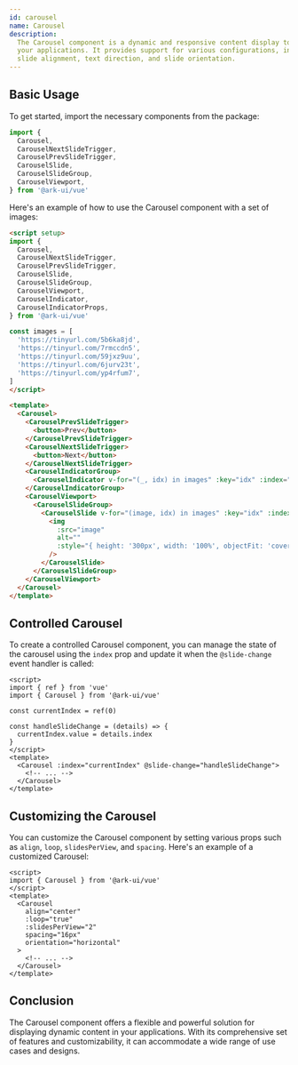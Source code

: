 ```yaml
---
id: carousel
name: Carousel
description:
  The Carousel component is a dynamic and responsive content display tool for
  your applications. It provides support for various configurations, including
  slide alignment, text direction, and slide orientation.
---
```


## Basic Usage

To get started, import the necessary components from the package:

```jsx
import {
  Carousel,
  CarouselNextSlideTrigger,
  CarouselPrevSlideTrigger,
  CarouselSlide,
  CarouselSlideGroup,
  CarouselViewport,
} from '@ark-ui/vue'
```

Here's an example of how to use the Carousel component with a set of images:

```html
<script setup>
import {
  Carousel,
  CarouselNextSlideTrigger,
  CarouselPrevSlideTrigger,
  CarouselSlide,
  CarouselSlideGroup,
  CarouselViewport,
  CarouselIndicator,
  CarouselIndicatorProps,
} from '@ark-ui/vue'

const images = [
  'https://tinyurl.com/5b6ka8jd',
  'https://tinyurl.com/7rmccdn5',
  'https://tinyurl.com/59jxz9uu',
  'https://tinyurl.com/6jurv23t',
  'https://tinyurl.com/yp4rfum7',
]
</script>

<template>
  <Carousel>
    <CarouselPrevSlideTrigger>
      <button>Prev</button>
    </CarouselPrevSlideTrigger>
    <CarouselNextSlideTrigger>
      <button>Next</button>
    </CarouselNextSlideTrigger>
    <CarouselIndicatorGroup>
      <CarouselIndicator v-for="(_, idx) in images" :key="idx" :index="idx" />
    </CarouselIndicatorGroup>
    <CarouselViewport>
      <CarouselSlideGroup>
        <CarouselSlide v-for="(image, idx) in images" :key="idx" :index="idx">
          <img
            :src="image"
            alt=""
            :style="{ height: '300px', width: '100%', objectFit: 'cover' }"
          />
        </CarouselSlide>
      </CarouselSlideGroup>
    </CarouselViewport>
  </Carousel>
</template>
```

## Controlled Carousel

To create a controlled Carousel component, you can manage the state of the
carousel using the `index` prop and update it when the `@slide-change` event
handler is called:

```tsx
<script>
import { ref } from 'vue'
import { Carousel } from '@ark-ui/vue'

const currentIndex = ref(0)

const handleSlideChange = (details) => {
  currentIndex.value = details.index
}
</script>
<template>
  <Carousel :index="currentIndex" @slide-change="handleSlideChange">
    <!-- ... -->
  </Carousel>
</template>
```

## Customizing the Carousel

You can customize the Carousel component by setting various props such as
`align`, `loop`, `slidesPerView`, and `spacing`. Here's an example of a
customized Carousel:

```tsx
<script>
import { Carousel } from '@ark-ui/vue'
</script>
<template>
  <Carousel
    align="center"
    :loop="true"
    :slidesPerView="2"
    spacing="16px"
    orientation="horizontal"
  >
    <!-- ... -->
  </Carousel>
</template>
```

## Conclusion

The Carousel component offers a flexible and powerful solution for displaying
dynamic content in your applications. With its comprehensive set of features and
customizability, it can accommodate a wide range of use cases and designs.
